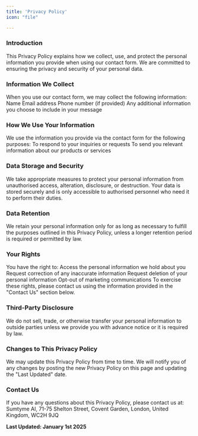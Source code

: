 ```yaml
---
title: 'Privacy Policy'
icon: "file"

---
```


### Introduction

This Privacy Policy explains how we collect, use, and protect the personal information you provide when using our contact form. We are committed to ensuring the privacy and security of your personal data.

### Information We Collect

When you use our contact form, we may collect the following information:
Name
Email address
Phone number (if provided)
Any additional information you choose to include in your message

### How We Use Your Information

We use the information you provide via the contact form for the following purposes:
To respond to your inquiries or requests
To send you relevant information about our products or services

### Data Storage and Security

We take appropriate measures to protect your personal information from unauthorised access, alteration, disclosure, or destruction. Your data is stored securely and is only accessible to authorised personnel who need it to perform their duties.

### Data Retention

We retain your personal information only for as long as necessary to fulfill the purposes outlined in this Privacy Policy, unless a longer retention period is required or permitted by law.

### Your Rights

You have the right to:
Access the personal information we hold about you
Request correction of any inaccurate information
Request deletion of your personal information
Opt-out of marketing communications
To exercise these rights, please contact us using the information provided in the "Contact Us" section below.

### Third-Party Disclosure

We do not sell, trade, or otherwise transfer your personal information to outside parties unless we provide you with advance notice or it is required by law.

### Changes to This Privacy Policy

We may update this Privacy Policy from time to time. We will notify you of any changes by posting the new Privacy Policy on this page and updating the "Last Updated" date.

### Contact Us

If you have any questions about this Privacy Policy, please contact us at:
Sumtyme AI, 71-75 Shelton Street, Covent Garden, London, United Kingdom, WC2H 9JQ

**Last Updated: January 1st 2025**